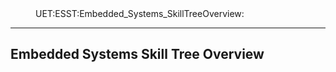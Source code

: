 :UET:ESST:Embedded_Systems_SkillTreeOverview:
----

== Embedded Systems Skill Tree Overview ==
{{local:./img/Embedded_Systems_SkillTreeOverview.svg}}
